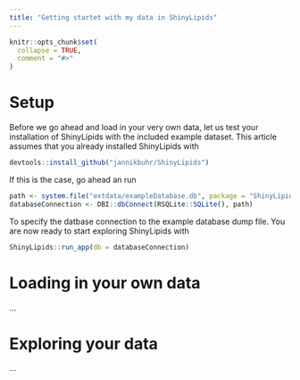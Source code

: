 ```yaml
---
title: "Getting startet with my data in ShinyLipids"
---
```


```r
knitr::opts_chunk$set(
  collapse = TRUE,
  comment = "#>"
)
```

# Setup

Before we go ahead and load in your very own data, let us
test your installation of ShinyLipids with the included
example dataset. This article assumes that you already
installed ShinyLipids with

```r
devtools::install_github("jannikbuhr/ShinyLipids")
```

If this is the case, go ahead an run

```r
path <- system.file("extdata/exampleDatabase.db", package = "ShinyLipids")
databaseConnection <- DBI::dbConnect(RSQLite::SQLite(), path)
```

To specify the datbase connection to the example
database dump file. You are now ready to start exploring
ShinyLipids with

```r
ShinyLipids::run_app(db = databaseConnection)
```


# Loading in your own data

...

# Exploring your data

...